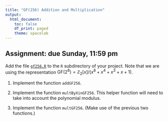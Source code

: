 ```yaml
---
title: "GF(256) Addition and Multiplication"
output:
  html_document:
    toc: false
    df_print: paged
    theme: spacelab
---
```


## Assignment: due Sunday, 11:59 pm

Add the file [`gf256.R`](https://djhunter.github.io/cryptography/R/gf256.R) to the `R` subdirectory of your project. Note that we are using the representation $\mbox{GF}(2^8) = \mathbb{Z}_2[x]/(x^8+x^4+x^3+x+1)$.

1. Implement the function `addGF256`.

2. Implement the function `multByXinGF256`. This helper function will need to take into account the polynomial modulus.

3.  Implement the function `multGF256`. (Make use of the previous two functions.)


